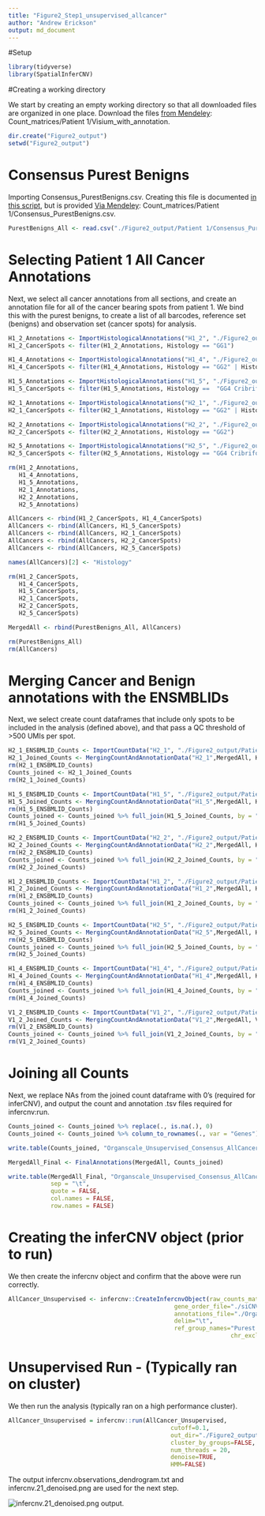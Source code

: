 ```yaml
---
title: "Figure2_Step1_unsupervised_allcancer"
author: "Andrew Erickson"
output: md_document
---
```

#Setup

```r
library(tidyverse)
library(SpatialInferCNV)
```

#Creating a working directory

We start by creating an empty working directory so that all downloaded files are organized in one place. Download the files [from Mendeley](https://data.mendeley.com/v1/datasets/svw96g68dv/draft): Count_matrices/Patient 1/Visium_with_annotation.


```r
dir.create("Figure2_output")
setwd("Figure2_output")
```

# Consensus Purest Benigns

Importing Consensus_PurestBenigns.csv. Creating this file is documented [in this script](https://github.com/aerickso/SpatialInferCNV/tree/main/FigureScripts/BenignRefs_ForFigs2and3), but is provided [Via Mendeley](https://data.mendeley.com/v1/datasets/svw96g68dv/draft): Count_matrices/Patient 1/Consensus_PurestBenigns.csv.

```r
PurestBenigns_All <- read.csv("./Figure2_output/Patient 1/Consensus_PurestBenigns.csv")
```

# Selecting Patient 1 All Cancer Annotations

Next, we select all cancer annotations from all sections, and create an annotation file for all of the cancer bearing spots from patient 1. We bind this with the purest benigns, to create a list of all barcodes, reference set (benigns) and observation set (cancer spots) for analysis.

```r
H1_2_Annotations <- ImportHistologicalAnnotations("H1_2", "./Figure2_output/Patient 1/Visium_with_annotation/H1_2/H1_2_Final_Consensus_Annotations.csv")
H1_2_CancerSpots <- filter(H1_2_Annotations, Histology == "GG1")

H1_4_Annotations <- ImportHistologicalAnnotations("H1_4", "./Figure2_output/Patient 1/Visium_with_annotation/H1_4/H1_4_Final_Consensus_Annotations.csv")
H1_4_CancerSpots <- filter(H1_4_Annotations, Histology == "GG2" | Histology ==  "GG4 Cribriform")

H1_5_Annotations <- ImportHistologicalAnnotations("H1_5", "./Figure2_output/Patient 1/Visium_with_annotation/H1_5/H1_5_Final_Consensus_Annotations.csv")
H1_5_CancerSpots <- filter(H1_5_Annotations, Histology ==  "GG4 Cribriform")

H2_1_Annotations <- ImportHistologicalAnnotations("H2_1", "./Figure2_output/Patient 1/Visium_with_annotation/H2_1/H2_1_Final_Consensus_Annotations.csv")
H2_1_CancerSpots <- filter(H2_1_Annotations, Histology == "GG2" | Histology ==  "GG4")

H2_2_Annotations <- ImportHistologicalAnnotations("H2_2", "./Figure2_output/Patient 1/Visium_with_annotation/H2_2/H2_2_Final_Consensus_Annotations.csv")
H2_2_CancerSpots <- filter(H2_2_Annotations, Histology == "GG2")

H2_5_Annotations <- ImportHistologicalAnnotations("H2_5", "./Figure2_output/Patient 1/Visium_with_annotation/H2_5/H2_5_Final_Consensus_Annotations.csv")
H2_5_CancerSpots <- filter(H2_5_Annotations, Histology == "GG4 Cribriform" | Histology == "Transition_State")

rm(H1_2_Annotations,
   H1_4_Annotations,
   H1_5_Annotations,
   H2_1_Annotations,
   H2_2_Annotations,
   H2_5_Annotations)

AllCancers <- rbind(H1_2_CancerSpots, H1_4_CancerSpots)
AllCancers <- rbind(AllCancers, H1_5_CancerSpots)
AllCancers <- rbind(AllCancers, H2_1_CancerSpots)
AllCancers <- rbind(AllCancers, H2_2_CancerSpots)
AllCancers <- rbind(AllCancers, H2_5_CancerSpots)

names(AllCancers)[2] <- "Histology"

rm(H1_2_CancerSpots,
   H1_4_CancerSpots,
   H1_5_CancerSpots,
   H2_1_CancerSpots,
   H2_2_CancerSpots,
   H2_5_CancerSpots)

MergedAll <- rbind(PurestBenigns_All, AllCancers)

rm(PurestBenigns_All)
rm(AllCancers)
```

# Merging Cancer and Benign annotations with the ENSMBLIDs

Next, we select create count dataframes that include only spots to be included in the analysis (defined above), and that pass a QC threshold of >500 UMIs per spot.

```r
H2_1_ENSBMLID_Counts <- ImportCountData("H2_1", "./Figure2_output/Patient 1/Visium_with_annotation/H2_1/filtered_feature_bc_matrix.h5")
H2_1_Joined_Counts <- MergingCountAndAnnotationData("H2_1",MergedAll, H2_1_ENSBMLID_Counts)
rm(H2_1_ENSBMLID_Counts)
Counts_joined <- H2_1_Joined_Counts
rm(H2_1_Joined_Counts)

H1_5_ENSBMLID_Counts <- ImportCountData("H1_5", "./Figure2_output/Patient 1/Visium_with_annotation/H1_5/filtered_feature_bc_matrix.h5")
H1_5_Joined_Counts <- MergingCountAndAnnotationData("H1_5",MergedAll, H1_5_ENSBMLID_Counts)
rm(H1_5_ENSBMLID_Counts)
Counts_joined <- Counts_joined %>% full_join(H1_5_Joined_Counts, by = "Genes")
rm(H1_5_Joined_Counts)

H2_2_ENSBMLID_Counts <- ImportCountData("H2_2", "./Figure2_output/Patient 1/Visium_with_annotation/H2_2/filtered_feature_bc_matrix.h5")
H2_2_Joined_Counts <- MergingCountAndAnnotationData("H2_2",MergedAll, H2_2_ENSBMLID_Counts)
rm(H2_2_ENSBMLID_Counts)
Counts_joined <- Counts_joined %>% full_join(H2_2_Joined_Counts, by = "Genes")
rm(H2_2_Joined_Counts)

H1_2_ENSBMLID_Counts <- ImportCountData("H1_2", "./Figure2_output/Patient 1/Visium_with_annotation/H1_2/filtered_feature_bc_matrix.h5")
H1_2_Joined_Counts <- MergingCountAndAnnotationData("H1_2",MergedAll, H1_2_ENSBMLID_Counts)
rm(H1_2_ENSBMLID_Counts)
Counts_joined <- Counts_joined %>% full_join(H1_2_Joined_Counts, by = "Genes")
rm(H1_2_Joined_Counts)

H2_5_ENSBMLID_Counts <- ImportCountData("H2_5", "./Figure2_output/Patient 1/Visium_with_annotation/H2_5/filtered_feature_bc_matrix.h5")
H2_5_Joined_Counts <- MergingCountAndAnnotationData("H2_5",MergedAll, H2_5_ENSBMLID_Counts)
rm(H2_5_ENSBMLID_Counts)
Counts_joined <- Counts_joined %>% full_join(H2_5_Joined_Counts, by = "Genes")
rm(H2_5_Joined_Counts)

H1_4_ENSBMLID_Counts <- ImportCountData("H1_4", "./Figure2_output/Patient 1/Visium_with_annotation/H1_4/filtered_feature_bc_matrix.h5")
H1_4_Joined_Counts <- MergingCountAndAnnotationData("H1_4",MergedAll, H1_4_ENSBMLID_Counts)
rm(H1_4_ENSBMLID_Counts)
Counts_joined <- Counts_joined %>% full_join(H1_4_Joined_Counts, by = "Genes")
rm(H1_4_Joined_Counts)

V1_2_ENSBMLID_Counts <- ImportCountData("V1_2", "./Figure2_output/Patient 1/Visium_with_annotation/V1_2/filtered_feature_bc_matrix.h5")
V1_2_Joined_Counts <- MergingCountAndAnnotationData("V1_2",MergedAll, V1_2_ENSBMLID_Counts)
rm(V1_2_ENSBMLID_Counts)
Counts_joined <- Counts_joined %>% full_join(V1_2_Joined_Counts, by = "Genes")
rm(V1_2_Joined_Counts)

```

# Joining all Counts

Next, we replace NAs from the joined count dataframe with 0's (required for inferCNV), and output the count and annotation .tsv files required for infercnv:run.

```r
Counts_joined <- Counts_joined %>% replace(., is.na(.), 0)
Counts_joined <- Counts_joined %>% column_to_rownames(., var = "Genes")

write.table(Counts_joined, "Organscale_Unsupervised_Consensus_AllCancer_Counts.tsv", sep = "\t")

MergedAll_Final <- FinalAnnotations(MergedAll, Counts_joined)

write.table(MergedAll_Final, "Organscale_Unsupervised_Consensus_AllCancer_Annotations.tsv", 
            sep = "\t",
            quote = FALSE, 
            col.names = FALSE, 
            row.names = FALSE)
```

# Creating the inferCNV object (prior to run)

We then create the infercnv object and confirm that the above were run correctly.

```r
AllCancer_Unsupervised <- infercnv::CreateInfercnvObject(raw_counts_matrix="./Organscale_Unsupervised_Consensus_AllCancer_Counts.tsv", 
                                               gene_order_file="./siCNV_GeneOrderFile.tsv",
                                               annotations_file="./Organscale_Unsupervised_Consensus_AllCancer_Annotations.tsv",
                                               delim="\t",
                                               ref_group_names="Purest Benigns",
								                               chr_exclude = c("chrM"))

```

# Unsupervised Run - (Typically ran on cluster)

We then run the analysis (typically ran on a high performance cluster).

```r
AllCancer_Unsupervised = infercnv::run(AllCancer_Unsupervised,
                                              cutoff=0.1,
                                              out_dir="./Figure2_output/Figure2_Step1/Outputs", 
                                              cluster_by_groups=FALSE,
                                              num_threads = 20, 
                                              denoise=TRUE,
                                              HMM=FALSE)
```

The output infercnv.observations_dendrogram.txt and infercnv.21_denoised.png are used for the next step.

![infercnv.21_denoised.png output](https://github.com/aerickso/SpatialInferCNV/blob/main/FigureScripts/Figure%202/Step1/infercnv.21_denoised.png).

